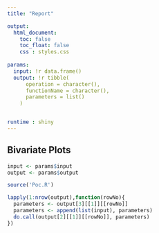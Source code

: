 ```yaml
---
title: "Report"

output: 
  html_document:
    toc: false
    toc_float: false
    css : styles.css
   
params:
  input: !r data.frame()
  output: !r tibble(
      operation = character(),
      functionName = character(),
      parameters = list()
    )


runtime : shiny
---
```


## Bivariate Plots     

```r
input <- params$input
output <- params$output

source('Poc.R')

lapply(1:nrow(output),function(rowNo){
  parameters <- output[3][[1]][[rowNo]]
  parameters <- append(list(input), parameters)
  do.call(output[2][[1]][[rowNo]], parameters)
})





```

